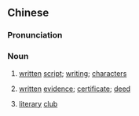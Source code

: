 {{also|书契}}
==Chinese==
{{zh-forms|s=书契}}

===Pronunciation===
{{zh-pron
|m=shūqì
|c=syu1 kai3
|cat=n
}}

===Noun===
{{zh-noun}}

# {{lb|zh|literary}} [[written]] [[script]]; [[writing]]; [[character]]s
# {{lb|zh|literary}} [[written]] [[evidence]]; [[certificate]]; [[deed]]
# {{lb|zh|literary}} [[literary]] [[club]]